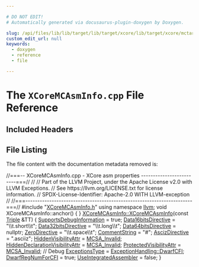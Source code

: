```yaml
---

# DO NOT EDIT!
# Automatically generated via docusaurus-plugin-doxygen by Doxygen.

slug: /api/files/lib/lib/target/lib/target/xcore/lib/target/xcore/mctargetdesc/xcoremcasminfo-cpp
custom_edit_url: null
keywords:
  - doxygen
  - reference
  - file

---
```





# The `XCoreMCAsmInfo.cpp` File Reference

<DoxygenPage pluginConfig={pluginConfig}>



## Included Headers

<IncludesList>
<IncludesListItem
  filePath="XCoreMCAsmInfo.h"
  permalink="/docs/api/files/lib/lib/target/lib/target/xcore/lib/target/xcore/mctargetdesc/xcoremcasminfo-h"
  isLocal="true" />
</IncludesList>


## File Listing

The file content with the documentation metadata removed is:

<ProgramListing>

<Link id="l00001" /><CodeLine lineNumber="1"><span class="doxyHighlightComment">//===-- XCoreMCAsmInfo.cpp - XCore asm properties -------------------------===//</span></CodeLine>
<Link id="l00002" /><CodeLine lineNumber="2"><span class="doxyHighlightComment">//</span></CodeLine>
<Link id="l00003" /><CodeLine lineNumber="3"><span class="doxyHighlightComment">// Part of the LLVM Project, under the Apache License v2.0 with LLVM Exceptions.</span></CodeLine>
<Link id="l00004" /><CodeLine lineNumber="4"><span class="doxyHighlightComment">// See https://llvm.org/LICENSE.txt for license information.</span></CodeLine>
<Link id="l00005" /><CodeLine lineNumber="5"><span class="doxyHighlightComment">// SPDX-License-Identifier: Apache-2.0 WITH LLVM-exception</span></CodeLine>
<Link id="l00006" /><CodeLine lineNumber="6"><span class="doxyHighlightComment">//</span></CodeLine>
<Link id="l00007" /><CodeLine lineNumber="7"><span class="doxyHighlightComment">//===----------------------------------------------------------------------===//</span></CodeLine>
<Link id="l00008" /><CodeLine lineNumber="8"></CodeLine>
<Link id="l00009" /><CodeLine lineNumber="9"><span class="doxyHighlightPreprocessor">#include &quot;<a href="/docs/api/files/lib/lib/target/lib/target/xcore/lib/target/xcore/mctargetdesc/xcoremcasminfo-h">XCoreMCAsmInfo.h</a>&quot;</span></CodeLine>
<Link id="l00010" /><CodeLine lineNumber="10"><span class="doxyHighlightKeyword">using namespace </span><span class="doxyHighlight"><a href="/docs/api/namespaces/llvm">llvm</a>;</span></CodeLine>
<Link id="l00011" /><CodeLine lineNumber="11"></CodeLine>
<Link id="l00012" /><CodeLine lineNumber="12"><span class="doxyHighlightKeywordType">void</span><span class="doxyHighlight"> XCoreMCAsmInfo::anchor() &#123; &#125;</span></CodeLine>
<Link id="l00013" /><CodeLine lineNumber="13"></CodeLine>
<Link id="l00014" /><CodeLine lineNumber="14" lineLink="/docs/api/classes/llvm/xcoremcasminfo/#a90129fbdd41021e5f4d209a89b091496"><span class="doxyHighlight"><a href="/docs/api/classes/llvm/xcoremcasminfo/#a90129fbdd41021e5f4d209a89b091496">XCoreMCAsmInfo::XCoreMCAsmInfo</a>(</span><span class="doxyHighlightKeyword">const</span><span class="doxyHighlight"> <a href="/docs/api/classes/llvm/triple">Triple</a> &amp;TT) &#123;</span></CodeLine>
<Link id="l00015" /><CodeLine lineNumber="15"><span class="doxyHighlight">  <a href="/docs/api/classes/llvm/mcasminfo/#a98f40236cfff7278d4b57633fad2245d">SupportsDebugInformation</a> = </span><span class="doxyHighlightKeyword">true</span><span class="doxyHighlight">;</span></CodeLine>
<Link id="l00016" /><CodeLine lineNumber="16"><span class="doxyHighlight">  <a href="/docs/api/classes/llvm/mcasminfo/#a035c98c0423e6dd21ec2ea039f762440">Data16bitsDirective</a> = </span><span class="doxyHighlightStringLiteral">&quot;\\t.short\\t&quot;</span><span class="doxyHighlight">;</span></CodeLine>
<Link id="l00017" /><CodeLine lineNumber="17"><span class="doxyHighlight">  <a href="/docs/api/classes/llvm/mcasminfo/#a620b2ebe9e68a34106b7bdcc4220c6b2">Data32bitsDirective</a> = </span><span class="doxyHighlightStringLiteral">&quot;\\t.long\\t&quot;</span><span class="doxyHighlight">;</span></CodeLine>
<Link id="l00018" /><CodeLine lineNumber="18"><span class="doxyHighlight">  <a href="/docs/api/classes/llvm/mcasminfo/#a3c136967a2fc9489724bcd8706a16fed">Data64bitsDirective</a> = </span><span class="doxyHighlightKeyword">nullptr</span><span class="doxyHighlight">;</span></CodeLine>
<Link id="l00019" /><CodeLine lineNumber="19"><span class="doxyHighlight">  <a href="/docs/api/classes/llvm/mcasminfo/#acf84c6bd03a785a251784cad666d9ee1">ZeroDirective</a> = </span><span class="doxyHighlightStringLiteral">&quot;\\t.space\\t&quot;</span><span class="doxyHighlight">;</span></CodeLine>
<Link id="l00020" /><CodeLine lineNumber="20"><span class="doxyHighlight">  <a href="/docs/api/classes/llvm/mcasminfo/#af30c385b021a371a04bacd22cef94c7b">CommentString</a> = </span><span class="doxyHighlightStringLiteral">&quot;#&quot;</span><span class="doxyHighlight">;</span></CodeLine>
<Link id="l00021" /><CodeLine lineNumber="21"></CodeLine>
<Link id="l00022" /><CodeLine lineNumber="22"><span class="doxyHighlight">  <a href="/docs/api/classes/llvm/mcasminfo/#ad8520723e634e656d2a8219e0cf19ba7">AscizDirective</a> = </span><span class="doxyHighlightStringLiteral">&quot;.asciiz&quot;</span><span class="doxyHighlight">;</span></CodeLine>
<Link id="l00023" /><CodeLine lineNumber="23"></CodeLine>
<Link id="l00024" /><CodeLine lineNumber="24"><span class="doxyHighlight">  <a href="/docs/api/classes/llvm/mcasminfo/#aef1537a18c53520abe7cb7026e10cb92">HiddenVisibilityAttr</a> = <a href="/docs/api/namespaces/llvm/#af74c787f7a33e251485729416d260243af3367f8319e21bf0779da14146221c55">MCSA&#95;Invalid</a>;</span></CodeLine>
<Link id="l00025" /><CodeLine lineNumber="25"><span class="doxyHighlight">  <a href="/docs/api/classes/llvm/mcasminfo/#aaccbddd4af6a81c7bf3a53e30289bb17">HiddenDeclarationVisibilityAttr</a> = <a href="/docs/api/namespaces/llvm/#af74c787f7a33e251485729416d260243af3367f8319e21bf0779da14146221c55">MCSA&#95;Invalid</a>;</span></CodeLine>
<Link id="l00026" /><CodeLine lineNumber="26"><span class="doxyHighlight">  <a href="/docs/api/classes/llvm/mcasminfo/#a1de3b3906f70f4952617056881437120">ProtectedVisibilityAttr</a> = <a href="/docs/api/namespaces/llvm/#af74c787f7a33e251485729416d260243af3367f8319e21bf0779da14146221c55">MCSA&#95;Invalid</a>;</span></CodeLine>
<Link id="l00027" /><CodeLine lineNumber="27"></CodeLine>
<Link id="l00028" /><CodeLine lineNumber="28"><span class="doxyHighlight">  </span><span class="doxyHighlightComment">// Debug</span></CodeLine>
<Link id="l00029" /><CodeLine lineNumber="29"><span class="doxyHighlight">  <a href="/docs/api/classes/llvm/mcasminfo/#a500ba2b2c0203d1d53b83a649551a6b5">ExceptionsType</a> = <a href="/docs/api/namespaces/llvm/#a2ca3855108426698ff21517a7c884c84ab4fe87e4046ecd1f9f3d96bbf63822b3">ExceptionHandling::DwarfCFI</a>;</span></CodeLine>
<Link id="l00030" /><CodeLine lineNumber="30"><span class="doxyHighlight">  <a href="/docs/api/classes/llvm/mcasminfo/#adcdd548ad577bc7c4c2e43f2f38cb1b4">DwarfRegNumForCFI</a> = </span><span class="doxyHighlightKeyword">true</span><span class="doxyHighlight">;</span></CodeLine>
<Link id="l00031" /><CodeLine lineNumber="31"></CodeLine>
<Link id="l00032" /><CodeLine lineNumber="32"><span class="doxyHighlight">  <a href="/docs/api/classes/llvm/mcasminfo/#a624dfc3c9dd72db826eca195ed423535">UseIntegratedAssembler</a> = </span><span class="doxyHighlightKeyword">false</span><span class="doxyHighlight">;</span></CodeLine>
<Link id="l00033" /><CodeLine lineNumber="33"><span class="doxyHighlight">&#125;</span></CodeLine>
<Link id="l00034" /><CodeLine lineNumber="34"></CodeLine>

</ProgramListing>


</DoxygenPage>
